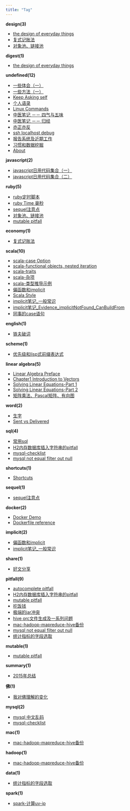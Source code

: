 ```yaml
---
title: "Tag"
---
```


**design(3)**

* [the design of everyday things](2015-05-10-the_design_of_everyday_things.html)
* [复式记账法](2015-05-11-复式记账法.html)
* [对象池、链接池](2015-11-20-object_pool.html)

**digest(1)**

* [the design of everyday things](2015-05-10-the_design_of_everyday_things.html)

**undefined(12)**

* [一些体会（一）](2015-05-10-一些体会（一）.html)
* [一些方法（一）](2015-05-10-一些方法（一）.html)
* [Keep Asking self](2015-06-03-keep-asking-self.html)
* [个人语录](2015-07-09-个人语录.html)
* [Linux Commands](2015-07-28-linux_commands.html)
* [中医笔记 －－ 四气与五味](2016-01-02-中药笔记－四气与五味.html)
* [中医笔记 －－ 归经](2016-01-02-中药笔记－归经.html)
* [亦正亦反](2016-01-02-亦正亦反.html)
* [ssh localhost debug](2016-07-28-一次ssh_localhost.html)
* [报告系统及近期工作](2016-11-05-报告系统及近期工作.html)
* [习惯和数据挖掘](2016-11-11-习惯和数据挖掘.html)
* [About](about.html)

**javascript(2)**

* [javascript日用代码集合（一）](2015-05-11-javascript日用代码集合（一）.html)
* [javascript日用代码集合（二）](2015-06-09-javascript日用代码集合（二）.html)

**ruby(5)**

* [ruby定时脚本](2015-05-11-ruby定时脚本.html)
* [ruby Time 毫秒](2015-05-26-ruby_time注意点.html)
* [sequel注意点](2015-07-14-sequel注意点.html)
* [对象池、链接池](2015-11-20-object_pool.html)
* [mutable pitfall](2016-01-20-mutable_pitfall.html)

**economy(1)**

* [复式记账法](2015-05-11-复式记账法.html)

**scala(10)**

* [scala-case Option](2015-05-15-scala-case_Option.html)
* [scala-functional objects, nested iteration](2015-05-15-scala-functional_objects,_nested_iteration.html)
* [scala-traits](2015-05-15-scala-traits.html)
* [scala-杂项](2015-05-15-scala-杂项.html)
* [scala-类型推导示例](2015-05-20-scala-类型推导示例.html)
* [偏函数和implicit](2015-07-29-偏函数和implicit.html)
* [Scala Style](2015-07-30-scala_style.html)
* [implicit笔记_一般常识](2015-10-20-implicit笔记_一般常识.html)
* [implicit笔记_Evidence_implicitNotFound_CanBuildFrom](2015-10-22-implicit笔记_Evidence_implicitNotFound_CanBuildFrom.html)
* [同事的case语句](2015-11-04-同事的case语句.html)

**english(1)**

* [铁夫破词](2015-05-16-铁夫破词.html)

**scheme(1)**

* [优先级和lisp式前缀表达式](2015-05-21-优先级和lisp式前缀表达式.html)

**linear algebra(5)**

* [Linear Algebra Preface](2015-06-07-linear-algebra-preface.html)
* [Chapter1 Introduction to Vectors](2015-06-08-Chapter_1_Introduction_to_Vectors.html)
* [Solving Linear Equations-Part 1](2015-06-16-Solving_Linear_Equations-Part_1.html)
* [Solving Linear Equations-Part 2](2015-06-30-Solving_Linear_Equations-Part_2.html)
* [矩阵乘法、Pascal矩阵、有向图](2015-08-08-矩阵乘法、Pascal矩阵、有向图.html)

**word(2)**

* [生字](2015-06-26-生字.html)
* [Sent vs Delivered](2016-01-13-send_vs_deliver.html)

**sql(4)**

* [常用sql](2015-07-02-常用sql.html)
* [H2内存数据库插入字符串的pitfall](2016-01-14-h2_sql_pitfall.html)
* [mysql-checklist](2016-11-12-mysql-checklist.html)
* [mysql not equal filter out null](2016-11-25-mysql-not-equal-filter-out-null.html)

**shortcuts(1)**

* [Shortcuts](2015-07-09-shortcuts.html)

**sequel(1)**

* [sequel注意点](2015-07-14-sequel注意点.html)

**docker(2)**

* [Docker Demo](2015-07-28-docker_demo.html)
* [Dockerfile reference](2015-07-29-dockerfile_ref.html)

**implicit(2)**

* [偏函数和implicit](2015-07-29-偏函数和implicit.html)
* [implicit笔记_一般常识](2015-10-20-implicit笔记_一般常识.html)

**share(1)**

* [好文分享](2015-08-16-share-doc.html)

**pitfall(9)**

* [autocomplete pitfall](2015-10-29-autocomplete_pitfall.html)
* [H2内存数据库插入字符串的pitfall](2016-01-14-h2_sql_pitfall.html)
* [mutable pitfall](2016-01-20-mutable_pitfall.html)
* [吃饭钱](2016-03-08-吃饭钱.html)
* [极端的jar冲突](2016-11-17-极端的jar冲突.html)
* [hive orc文件生成及一系列问题](2016-11-19-hive-orc文件生成及一系列问题.html)
* [mac-hadoop-mapreduce-hive备份](2016-11-19-mac-hadoop-mapreduce-hive备份.html)
* [mysql not equal filter out null](2016-11-25-mysql-not-equal-filter-out-null.html)
* [统计指标的字段选取](2016-11-25-统计指标的字段选取.html)

**mutable(1)**

* [mutable pitfall](2016-01-20-mutable_pitfall.html)

**summary(1)**

* [2015年总结](2016-01-24-2015年总结.html)

**佛(1)**

* [我对佛理解的变化](2016-01-27-my_opinion_on_buddha.html)

**mysql(2)**

* [mysql 中文乱码](2016-11-05-mysql-中文乱码.html)
* [mysql-checklist](2016-11-12-mysql-checklist.html)

**mac(1)**

* [mac-hadoop-mapreduce-hive备份](2016-11-19-mac-hadoop-mapreduce-hive备份.html)

**hadoop(1)**

* [mac-hadoop-mapreduce-hive备份](2016-11-19-mac-hadoop-mapreduce-hive备份.html)

**data(1)**

* [统计指标的字段选取](2016-11-25-统计指标的字段选取.html)

**spark(1)**

* [spark-计算uv-ip](2016-12-23-spark-计算uv-ip.html)
